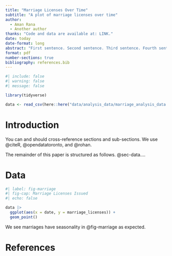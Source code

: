 ```yaml
---
title: "Marriage Licenses Over Time"
subtitle: "A plot of marriage licenses over time"
author: 
  - Aman Rana
  - Another author
thanks: "Code and data are available at: LINK."
date: today
date-format: long
abstract: "First sentence. Second sentence. Third sentence. Fourth sentence."
format: pdf
number-sections: true
bibliography: references.bib
---
```


```r
#| include: false
#| warning: false
#| message: false

library(tidyverse)

data <- read_csv(here::here("data/analysis_data/marriage_analysis_data.csv"))
```


# Introduction

You can and should cross-reference sections and sub-sections. We use @citeR, @opendatatoronto, and @rohan.

The remainder of this paper is structured as follows. @sec-data....

# Data {#sec-data}

```r
#| label: fig-marriage
#| fig-cap: Marriage Licenses Issued
#| echo: false

data |> 
  ggplot(aes(x = date, y = marriage_licenses)) +
  geom_point()

```

We see marriages have seasonality in @fig-marriage as expected.

\newpage


# References


